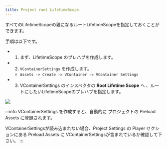 ```yaml
---
title: Project root LifetimeScope
---
```


すべてのLifetimeScopeの親になるルートLifetimeScopeを指定しておくことができます。

手順は以下です。

- 1. まず、LifetimeScope のプレハブを作成します。
- 2. `VContainerSettings` を作成します。
    - `Assets -> Create -> VContainer -> VContainer Settings`
- 3. VContainerSettings のインスペクタの **Root Lifetime Scope** へ 、ルートにしたいLifetimeScopeのプレハブを指定します。

![](assets/screenshot_vcontainersettings_collapse.png)

:::info
VContainerSettings を作成すると、自動的に プロジェクトの Preload Assets に登録されます。

VContainerSettingsが読み込まれない場合、Project Settings の Player セクションにある Preload Assets に VContainerSettingsが含まれているか確認して下さい。
:::
